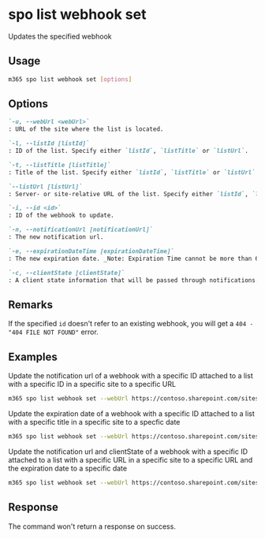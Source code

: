 
# spo list webhook set

Updates the specified webhook

## Usage

```sh
m365 spo list webhook set [options]
```

## Options

```md definition-list
`-u, --webUrl <webUrl>`
: URL of the site where the list is located.

`-l, --listId [listId]`
: ID of the list. Specify either `listId`, `listTitle` or `listUrl`.

`-t, --listTitle [listTitle]`
: Title of the list. Specify either `listId`, `listTitle` or `listUrl`.

`--listUrl [listUrl]`
: Server- or site-relative URL of the list. Specify either `listId`, `listTitle` or `listUrl`.

`-i, --id <id>`
: ID of the webhook to update.

`-n, --notificationUrl [notificationUrl]`
: The new notification url.

`-e, --expirationDateTime [expirationDateTime]`
: The new expiration date. _Note: Expiration Time cannot be more than 6 months in future_

`-c, --clientState [clientState]`
: A client state information that will be passed through notifications.
```

<Global />

## Remarks

If the specified `id` doesn't refer to an existing webhook, you will get a `404 - "404 FILE NOT FOUND"` error.

## Examples

Update the notification url of a webhook with a specific ID attached to a list with a specific ID in a specific site to a specific URL

```sh
m365 spo list webhook set --webUrl https://contoso.sharepoint.com/sites/ninja --listId 0cd891ef-afce-4e55-b836-fce03286cccf --id cc27a922-8224-4296-90a5-ebbc54da2e81 --notificationUrl https://contoso-functions.azurewebsites.net/webhook
```

Update the expiration date of a webhook with a specific ID attached to a list with a specific title in a specific site to a specfic date

```sh
m365 spo list webhook set --webUrl https://contoso.sharepoint.com/sites/ninja --listTitle Documents --id cc27a922-8224-4296-90a5-ebbc54da2e81 --expirationDateTime 2018-10-09T18:15
```

Update the notification url and clientState of a webhook with a specific ID attached to a list with a specific URL in a specific site to a specific URL and the expiration date to a specific date

```sh
m365 spo list webhook set --webUrl https://contoso.sharepoint.com/sites/ninja --listUrl '/sites/ninja/Documents' --id cc27a922-8224-4296-90a5-ebbc54da2e81 --notificationUrl https://contoso-functions.azurewebsites.net/webhook --expirationDateTime 2019-03-02 --clientState 'My client state'
```

## Response

The command won't return a response on success.
